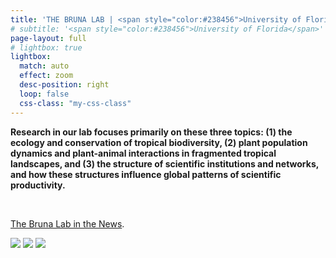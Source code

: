 ```yaml
---
title: 'THE BRUNA LAB | <span style="color:#238456">University of Florida</span>'
# subtitle: '<span style="color:#238456">University of Florida</span>'
page-layout: full
# lightbox: true
lightbox:
  match: auto
  effect: zoom
  desc-position: right
  loop: false
  css-class: "my-css-class"
---
```


<!-- <br> -->

<!-- <div class="gradient-text"> -->
<!-- <div class="welcome-headline"> -->
<!-- THE BRUNA LAB -->
<!-- <!-- <br> -->
<!-- </div> -->
<!-- <div class="welcome-subheadline"> -->
<!-- University of Florida -->
<!-- </div> -->
<!-- <br> -->


:::: {layout="[ 38, 62 ]"}

::: {#first-column}

**Research in our lab focuses primarily on these three topics: (1) the ecology and conservation of tropical biodiversity, (2) plant population dynamics and plant-animal interactions in fragmented tropical landscapes, and (3) the structure of scientific institutions and networks, and how  these structures influence global patterns of scientific productivity.**

&nbsp;
&nbsp;

<a class="btn btn-primary" href="news/index.qmd" role="button">The Bruna Lab in the News</a>. 


<!-- <a class="btn btn-outline-primary btn-sm" href="#" role="button">Link</a>.  -->
:::

::: {#second-column}
![](./images/br174.jpg){group="my-gallery"}
![](./images/bruna-logo-bird.png){group="my-gallery"}
![](./images/sloth.jpg){group="my-gallery"}

:::

::::


<!-- :::: {layout="[ 25, 25, 25, 25 ]"} -->

<!-- ::: {#first-column} -->
<!-- <!-- ![](./images/Vertical_Logo_Reversed-RGB_Raster-BLUE2.png) --> 
<!-- ::: -->

<!-- ::: {#second-column} -->
<!-- <!-- ![](./images/wec.png) --> 
<!-- ::: -->

<!-- ::: {#third-column} -->
<!-- <!-- ![](./images/bitr.png) -->
<!-- ::: -->

<!-- ::: {#fourth-column} -->
<!-- ![](./images/atbc.png) -->
<!-- ::: -->

<!-- ::: -->